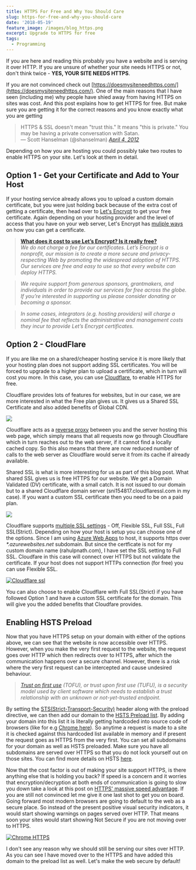 ```yaml
---
title: HTTPS For Free and Why You Should Care
slug: https-for-free-and-why-you-should-care
date: '2018-05-19'
feature_image: /images/blog_https.png
excerpt: Upgrade to HTTPS for free
tags:
  - Programming
---
```

If you are here and reading this probably you have a website and is serving it over HTTP. If you are unsure of whether your site needs HTTPS or not, don't think twice - **YES, YOUR SITE NEEDS HTTPS**.

If you are not convinced check out [https://doesmysiteneedhttps.com/](https://doesmysiteneedhttps.com/). One of the main reasons that I have seen (including me) why people have shied away from having HTTPS on sites was cost. And this post explains how to get HTTPS for free. But make sure you are getting it for the correct reasons and you know exactly what you are getting

> HTTPS & SSL doesn't mean "trust this." It means "this is private." You may be having a private conversation with Satan.  
> — Scott Hanselman (@shanselman) [_April 4, 2012_](https://twitter.com/shanselman/status/187572289724887041?ref_src=twsrc%5Etfw)

Depending on how you are hosting you could possibly take two routes to enable HTTPS on your site. Let's look at them in detail.

## Option 1 - Get your Certificate and Add to Your Host

If your hosting service already allows you to upload a custom domain certificate, but you were just holding back because of the extra cost of getting a certificate, then head over to [Let's Encrypt](https://letsencrypt.org/) to get your free certificate. Again depending on your hosting provider and the level of access that you have on your web server, Let's Encrypt has [muliple ways](https://letsencrypt.org/getting-started/) on how you can get a certificate.

> [**What does it cost to use Let’s Encrypt? Is it really free?**](https://letsencrypt.org/docs/faq/#general)  
> _We do not charge a fee for our certificates. Let’s Encrypt is a nonprofit, our mission is to create a more secure and privacy-respecting Web by promoting the widespread adoption of HTTPS. Our services are free and easy to use so that every website can deploy HTTPS._

> _We require support from generous sponsors, grantmakers, and individuals in order to provide our services for free across the globe. If you’re interested in supporting us please consider donating or becoming a sponsor._

> _In some cases, integrators (e.g. hosting providers) will charge a nominal fee that reflects the administrative and management costs they incur to provide Let’s Encrypt certificates._

## Option 2 - CloudFlare

If you are like me on a shared/cheaper hosting service it is more likely that your hosting plan does not support adding SSL certificates. You will be forced to upgrade to a higher plan to upload a certificate, which in turn will cost you more. In this case, you can use [Cloudflare](https://www.cloudflare.com/), to enable HTTPS for free.

Cloudflare provides lots of features for websites, but in our case, we are more interested in what the Free plan gives us. It gives us a Shared SSL Certificate and also added benefits of Global CDN.

![](/images/cloudflare_free_plan.png)

Cloudflare acts as a [reverse proxy](https://en.wikipedia.org/wiki/Reverse_proxy) between you and the server hosting this web page, which simply means that all requests now go through Cloudflare which in turn reaches out to the web server, if it cannot find a locally cached copy. So this also means that there are now reduced number of calls to the web server as Cloudflare would serve it from its cache if already available.

Shared SSL is what is more interesting for us as part of this blog post. What shared SSL gives us is free HTTPS for our website. We get a Domain Validated (DV) certificate, with a small catch. It is not issued to our domain but to a shared Cloudflare domain server (sni154817.cloudflaressl.com in my case). If you want a custom SSL certificate then you need to be on a paid plan.

![](/images/blog_ssl_certificate.png)

Cloudflare supports [multiple SSL settings](https://support.cloudflare.com/hc/en-us/articles/200170416) - Off, Flexible SSL, Full SSL, Full SSL(Strict). Depending on how your host is setup you can choose one of the options. Since I am using [Azure Web Apps](https://azure.microsoft.com/en-au/services/app-service/web/) to host, it supports https over _\*.azurewebsites.net_ subdomain. But since the certficate is not for my custom domain name (rahulpnath.com), I have set the SSL setting to Full SSL. Cloudfare in this case will connect over HTTPS but not validate the certificate. If your host does not support HTTPs connection (for free) you can use Flexible SSL.

[![Cloudflare ssl](/images/cloudflare_ssl_modes.png)](https://www.cloudflare.com/ssl/)

You can also choose to enable Cloudflare with Full SSL(Strict) if you have followed Option 1 and have a custom SSL certificate for the domain. This will give you the added benefits that Cloudfare provides.

## Enabling HSTS Preload

Now that you have HTTPS setup on your domain with either of the options above, we can see that the website is now accessible over HTTPS. However, when you make the very first request to the website, the request goes over HTTP which then redirects over to HTTPS, after which the communication happens over a secure channel. However, there is a risk where the very first request can be intercepted and cause undesired behaviour.

> _[Trust on first use](https://en.wikipedia.org/wiki/Trust_on_first_use) (TOFU), or trust upon first use (TUFU), is a security model used by client software which needs to establish a trust relationship with an unknown or not-yet-trusted endpoint._

By setting the [STS(Strict-Transport-Security)](https://developer.mozilla.org/en-US/docs/Web/HTTP/Headers/Strict-Transport-Security) header along with the preload directive, we can then add our domain to the [HSTS Preload list](https://hstspreload.org/). By adding your domain into this list it is literally getting hardcoded into source code of browsers (like for e.g [Chrome here](https://chromium.googlesource.com/chromium/src/net/+/master/http/transport_security_state_static.json)). So anytime a request is made to a site it is checked against this hardcoded list available in memory and if present the request goes as HTTPS from the very first. You can set all subdomains for your domain as well as HSTS preloaded. Make sure you have all subdomains are served over HTTPS so that you do not lock yourself out on those sites. You can find more details on HSTS [here](https://scotthelme.co.uk/hsts-the-missing-link-in-tls/).

Now that the cost factor is out of making your site support HTTPS, is there anything else that is holding you back? If speed is a concern and it worries that encryption/decryption at both ends of communication is going to slow you down take a look at this post on [HTTPS' massive speed advantage](https://www.troyhunt.com/i-wanna-go-fast-https-massive-speed-advantage/). If you are still not convinced let me give it one last shot to get you on board. Going forward most modern browsers are going to default to the web as a secure place. So instead of the present positive visual security indicators, it would start showing warnings on pages served over HTTP. That means soon your sites would start showing Not Secure if you are not moving over to HTTPS.

[![Chrome HTTPS](/images/chrome_https.png)](https://blog.chromium.org/2018/05/evolving-chromes-security-indicators.html)

I don't see any reason why we should still be serving our sites over HTTP. As you can see I have moved over to the HTTPS and have added this domain to the preload list as well. Let's make the web secure by default!
